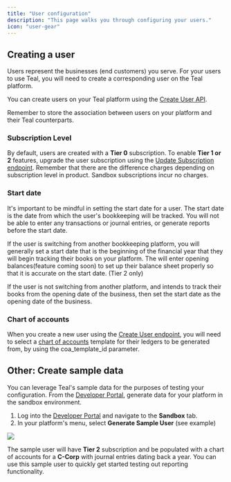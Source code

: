 ```yaml
---
title: "User configuration"
description: "This page walks you through configuring your users."
icon: "user-gear"
---
```


## Creating a user

Users represent the businesses (end customers) you serve. For your users to use Teal, you will need to create a corresponding user on the Teal platform.

You can create users on your Teal platform using the [Create User API](/api-reference/users/create_user). 

<Note>
  Remember to store the association between users on your platform and their
  Teal counterparts.
</Note>

### Subscription Level

By default, users are created with a **Tier 0** subscription. To enable **Tier 1 or 2** features, upgrade the user subscription using the [Update Subscription endpoint](/api-reference/users/update_subscription). Remember that there are the difference charges depending on subscription level in product. Sandbox subscriptions incur no charges.

### Start date

It's important to be mindful in setting the start date for a user. The start date is the date from which the user's bookkeeping will be tracked. You will not be able to enter any transactions or journal entries, or generate reports before the start date. 

If the user is switching from another bookkeeping platform, you will generally set a start date that is the beginning of the financial year that they will begin tracking their books on your platform. The will enter opening balances(feature coming soon) to set up their balance sheet properly so that it is accurate on the start date. (Tier 2 only)

If the user is not switching from another platform, and intends to track their books from the opening date of the business, then set the start date as the opening date of the business.

### Chart of accounts

When you create a new user using the [Create User endpoint](/api-reference/users/create_user), you will need to select a [chart of accounts](/configuration/chart_of_accounts_config) template for their ledgers to be generated from, by using the coa_template_id parameter.

## Other: Create sample data

You can leverage Teal's sample data for the purposes of testing your configuration. From the [Developer Portal](https://developer.teal.dev/), generate data for your platform in the sandbox environment.

1. Log into the [Developer Portal](https://developer.teal.dev/) and navigate to the **Sandbox** tab.
2. In your platform's menu, select **Generate Sample User** (see example)

<Frame>
  <img src="/images/generate_sample_user.png" />
</Frame>

The sample user will have **Tier 2** subscription and be populated with a chart of accounts for a **C-Corp** with journal entries dating back a year. You can use this sample user to quickly get started testing out reporting functionality.
